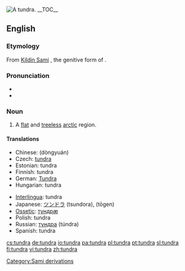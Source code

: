 [[Image:Wrangel Island tundra.jpg|thumb|right|A tundra.]]
{{wikipedia}}
__TOC__
{{was wotd|2006|December|24}}
==English==

===Etymology===
From [[Kildin Sami]] {{term||tū̄ndra}}, the genitive form of {{term|тӯндар||treeless plain|tr=tūndar|sc=Cyrl}}.

===Pronunciation===
* {{IPA|/ˈtʌndɹə/}}
* {{audio|en-us-tundra.ogg|Audio (US)}}

===Noun===
{{en-noun}}

# A [[flat]] and [[treeless]] [[arctic]] region.

====Translations====
{{trans-top|flat treeless arctic region}}
* Chinese: {{Hani|[[冻原]]}} (dòngyuán)
* Czech: [[tundra]]
* Estonian: tundra
* Finnish: tundra
* German: [[Tundra]]
* Hungarian: tundra
{{trans-mid}}
* [[Interlingua]]: tundra
* Japanese: [[ツンドラ]] (tsundora), {{Jpan|[[凍原]]}} (tōgen)
* [[Ossetic]]: [[тундрæ]]
* Polish: tundra {{f}}
* Russian: [[тундра]] (túndra) {{f}}
* Spanish: tundra {{f}}
{{trans-bottom}}

[[Category:Sami derivations]]

[[cs:tundra]]
[[de:tundra]]
[[io:tundra]]
[[pa:tundra]]
[[pl:tundra]]
[[pt:tundra]]
[[sl:tundra]]
[[fi:tundra]]
[[vi:tundra]]
[[zh:tundra]]